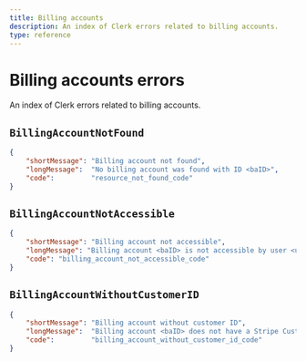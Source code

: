 ```yaml
---
title: Billing accounts
description: An index of Clerk errors related to billing accounts.
type: reference
---
```


# Billing accounts errors 

An index of Clerk errors related to billing accounts.

## `BillingAccountNotFound`

```json
{
    "shortMessage": "Billing account not found",
    "longMessage":  "No billing account was found with ID <baID>",
    "code":         "resource_not_found_code"
}
```

## `BillingAccountNotAccessible`

```json
{
    "shortMessage": "Billing account not accessible",
    "longMessage": "Billing account <baID> is not accessible by user <userID>",
    "code": "billing_account_not_accessible_code"
}
```

## `BillingAccountWithoutCustomerID`

```json
{
    "shortMessage": "Billing account without customer ID",
    "longMessage":  "Billing account <baID> does not have a Stripe Customer ID",
    "code":         "billing_account_without_customer_id_code"
}
```
